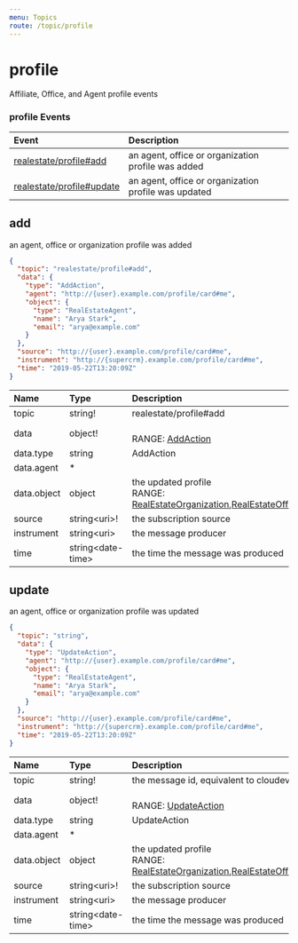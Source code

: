 ```yaml
---
menu: Topics
route: /topic/profile
---
```

# profile

Affiliate, Office, and Agent profile events


### profile Events

| Event | Description |
| :---- | :---------- |
| [realestate/profile#add](#add) | an agent, office or organization profile was added |
| [realestate/profile#update](#update) | an agent, office or organization profile was updated |


## add

an agent, office or organization profile was added


```json
{
  "topic": "realestate/profile#add",
  "data": {
    "type": "AddAction",
    "agent": "http://{user}.example.com/profile/card#me",
    "object": {
      "type": "RealEstateAgent",
      "name": "Arya Stark",
      "email": "arya@example.com"
    }
  },
  "source": "http://{user}.example.com/profile/card#me",
  "instrument": "http://{supercrm}.example.com/profile/card#me",
  "time": "2019-05-22T13:20:09Z"
}
```


| Name | Type | Description |
|:-----| :--- | :---------- |
| topic | string! | realestate/profile#add  |
| data | object! |  <br/>RANGE: [AddAction](/schemas#addaction) |
| data.type | string | AddAction  |
| data.agent | * |   |
| data.object | object | the updated profile <br/>RANGE: [RealEstateOrganization](/schemas#realestateorganization),[RealEstateOffice](/schemas#realestateoffice),[RealEstateAgent](/schemas#realestateagent),[Person](/schemas#person) |
| source | string&lt;uri&gt;! | the subscription source  |
| instrument | string&lt;uri&gt; | the message producer  |
| time | string&lt;date-time&gt; | the time the message was produced  |


## update

an agent, office or organization profile was updated


```json
{
  "topic": "string",
  "data": {
    "type": "UpdateAction",
    "agent": "http://{user}.example.com/profile/card#me",
    "object": {
      "type": "RealEstateAgent",
      "name": "Arya Stark",
      "email": "arya@example.com"
    }
  },
  "source": "http://{user}.example.com/profile/card#me",
  "instrument": "http://{supercrm}.example.com/profile/card#me",
  "time": "2019-05-22T13:20:09Z"
}
```


| Name | Type | Description |
|:-----| :--- | :---------- |
| topic | string! | the message id, equivalent to cloudevents type.  |
| data | object! |  <br/>RANGE: [UpdateAction](/schemas#updateaction) |
| data.type | string | UpdateAction  |
| data.agent | * |   |
| data.object | object | the updated profile <br/>RANGE: [RealEstateOrganization](/schemas#realestateorganization),[RealEstateOffice](/schemas#realestateoffice),[RealEstateAgent](/schemas#realestateagent),[Person](/schemas#person) |
| source | string&lt;uri&gt;! | the subscription source  |
| instrument | string&lt;uri&gt; | the message producer  |
| time | string&lt;date-time&gt; | the time the message was produced  |


